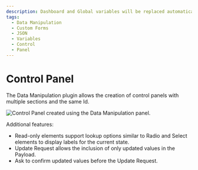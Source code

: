 ```yaml
---
description: Dashboard and Global variables will be replaced automatically.
tags:
  - Data Manipulation
  - Custom Forms
  - JSON
  - Variables
  - Control
  - Panel
---
```



# Control Panel

The Data Manipulation plugin allows the creation of control panels with multiple sections and the same Id.

<Image
  title="Control Panel created using the Data Manipulation panel."
  src="/img/plugins/volkovlabs-form-panel/control.png"
/>

Additional features:

- Read-only elements support lookup options similar to Radio and Select elements to display labels for the current state.
- Update Request allows the inclusion of only updated values in the Payload.
- Ask to confirm updated values before the Update Request.
